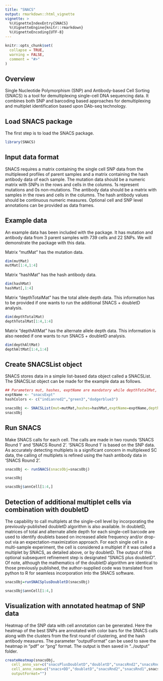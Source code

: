 ```yaml
---
title: "SNACS"
output: rmarkdown::html_vignette
vignette: >
  %\VignetteIndexEntry{SNACS}
  %\VignetteEngine{knitr::rmarkdown}
  %\VignetteEncoding{UTF-8}
---
```


```r
knitr::opts_chunk$set(
  collapse = TRUE,
  warning = FALSE,
  comment = "#>"
)
```
## Overview
Single Nucleotide Polymorphism (SNP) and Antibody-based Cell Sorting (SNACS) is a tool for demultiplexing single-cell DNA sequencing data. It combines both SNP and barcoding based approaches for demultiplexing and multiplet identification based upon DAb-seq technology.

## Load SNACS package
The first step is to load the SNACS package.
```r
library(SNACS)
```

## Input data format
SNACS requires a matrix containing the single cell SNP data from the multiplexed profiles of parent samples and a matrix containing the hash antibody data of each sample. The mutation data should be a numeric matrix with SNPs in the rows and cells in the columns. 1s represent mutations and 0s non-mutations. The antibody data should be a matrix with samples in the rows and cells in the columns. The hash antibody values should be continuous numeric measures. Optional cell and SNP level annotations can be provided as data frames.

## Example data
An example data has been included with the package. It has mutation and antibody data from 3 parent samples with 739 cells and 22 SNPs. We will demonstrate the package with this data.

Matrix "mutMat" has the mutation data.

```r

dim(mutMat)
mutMat[1:4,1:4]

```
Matrix "hashMat" has the hash antibody data.

```r

dim(hashMat)
hashMat[,1:4]

```
Matrix "depthTotalMat" has the total allele depth data. This information has to be provided if one wants to run the additional SNACS + doubletD analysis.

```r

dim(depthTotalMat)
depthTotalMat[1:4,1:4]

```
Matrix "depthAltMat" has the alternate allele depth data. This information is also needed if one wants to run SNACS + doubletD analysis.

```r

dim(depthAltMat)
depthAltMat[1:4,1:4]

```
## Create SNACSList object
SNACS stores data in a simple list-based data object called a SNACSList. The SNACSList object can be made for the example data as follows.
```r

## Parameters mut, hashes, exptName are mandatory while depthTotalMat, depthAltMat and hashColors are optional. depthTotalMat and depthAltMat are used for making doubletD calls
exptName <- "snacsExpt"
hashColors <- c("indianred2","green3","dodgerblue3")

snacsObj <- SNACSList(mut=mutMat,hashes=hashMat,exptName=exptName,depthTotal=depthTotalMat,depthAlt=depthAltMat,hashColors=hashColors)
snacsObj

```

## Run SNACS
Make SNACS calls for each cell. The calls are made in two rounds 'SNACS Round 1' and 'SNACS Round 2'. 'SNACS Round 1' is based on the SNP data. As accurately detecting multiplets is a significant concern in multiplexed SC data, the calling of multiplets is refined using the hash antibody data in 'SNACS Round 2'.

```r

snacsObj <- runSNACS(snacsObj=snacsObj)

snacsObj

snacsObj$annCell[1:4,]

```

## Detection of additional multiplet cells via combination with doubletD
The capability to call multiplets at the single-cell level by incorporating the previously-published doubletD algorithm is also available. In doubletD, matrices of total and alternate allele depth for each single-cell barcode are used to identify doublets based on increased allele frequency and/or drop-out via an expectation-maximization approach. For each single cell in a multi-sample experiment, the cell is considered a multiplet if it was called a multiplet by SNACS, as detailed above, or by doubletD. The output of this optional subsequent refinement step is designated “SNACS plus doubletD”. Of note, although the mathematics of the doubletD algorithm are identical to those previously published, the author-supplied code was translated from python to R for seamless incorporation into the SNACS software.

```r

snacsObj=runSNACSplusDoubletD(snacsObj)

snacsObj$annCell[1:4,]

```

## Visualization with annotated heatmap of SNP data
Heatmap of the SNP data with cell annotation can be generated. Here the heatmap of the best SNPs are annotated with color bars for the SNACS calls along with the clusters from the first round of clustering, and the hash antibody measures.
The parameter "outputFormat" can be used to save the heatmap in "pdf" or "png" format. The output is then saved in "../output" folder.

```r

createHeatmap(snacsObj,
   cell_anno_var=c("snacsPlusDoubletD","doubletD","snacsRnd2","snacsRnd1",snacsObj$annHash$hashNames,"clustBestSNPs_hclust"),
   cell_anno_name=c("snacs+DD","doubletD","snacsRnd2","snacsRnd1",snacsObj$annHash$hashNames,"cluster"),
   outputFormat="")

```

